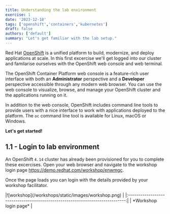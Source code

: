 ```yaml
---
title: Understanding the lab environment
exercise: 1
date: '2023-12-18'
tags: ['openshift','containers','kubernetes']
draft: false
authors: ['default']
summary: "Let's get familiar with the lab setup."
---
```


Red Hat [OpenShift](https://www.redhat.com/en/technologies/cloud-computing/openshift) is a unified platform to build, modernize, and deploy applications at scale. In this first excercise we'll get logged into our cluster and familarise ourselves with the OpenShift web console and web terminal.

The OpenShift Container Platform web console is a feature-rich user interface with both an **Administrator** perspective and a **Developer** perspective accessible through any modern web browser. You can use the web console to visualize, browse, and manage your OpenShift cluster and the applications running on it.

In addition to the web console, OpenShift includes command line tools to provide users with a nice interface to work with applications deployed to the platform. The `oc` command line tool is available for Linux, macOS or Windows.

**Let's get started!**

## 1.1 - Login to lab environment

An OpenShift `4.14` cluster has already been provisioned for you to complete these excercises. Open your web browser and navigate to the workshop login page https://demo.redhat.com/workshop/enwmgc.

Once the page loads you can login with the details provided by your workshop facilitator.

<Zoom>
|![workshop](/workshops/static/images/workshop.png)             | 
|:-----------------------------------------------------------------------------:|
| *Workshop login page*                                                         |
</Zoom>


